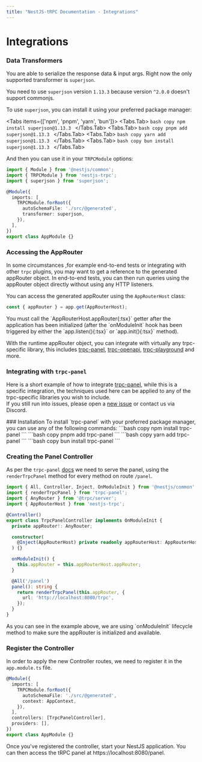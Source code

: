 ```yaml
---
title: "NestJS-tRPC Documentation - Integrations"
---
```



# Integrations

### Data Transformers
You are able to serialize the response data & input args. Right now the only supported transformer is `superjson`.

You need to use `superjson` version `1.13.3` because version `^2.0.0` doesn't support commonjs.

To use `superjson`, you can install it using your preferred package manager:

<Tabs items={['npm', 'pnpm', 'yarn', 'bun']}>
  <Tabs.Tab>
    ```bash copy
    npm install superjson@1.13.3
    ```
  </Tabs.Tab>
  <Tabs.Tab>
    ```bash copy
    pnpm add superjson@1.13.3
    ```
  </Tabs.Tab>
  <Tabs.Tab>
    ```bash copy
    yarn add superjson@1.13.3
    ```
  </Tabs.Tab>
  <Tabs.Tab>
    ```bash copy
    bun install superjson@1.13.3
    ```
  </Tabs.Tab>
</Tabs>

And then you can use it in your `TRPCModule` options:

```typescript filename="app.module.ts" copy
import { Module } from '@nestjs/common';
import { TRPCModule } from 'nestjs-trpc';
import { superjson } from 'superjson';

@Module({
  imports: [
    TRPCModule.forRoot({
      autoSchemaFile: './src/@generated',
      transformer: superjson,
    }),
  ],
})
export class AppModule {}
```



### Accessing the AppRouter
In some circumstances ,for example end-to-end tests or integrating with other `trpc` plugins, you may want to get a reference to the generated appRouter object. In end-to-end tests, you can then run queries using the appRouter object directly without using any HTTP listeners.

You can access the generated appRouter using the `AppRouterHost` class:

```typescript
const { appRouter } = app.get(AppRouterHost);
```
<Callout>
You must call the `AppRouterHost.appRouter{:tsx}` getter after the application has been initialized (after the `onModuleInit` hook has been triggered by either the `app.listen(){:tsx}` or `app.init(){:tsx}` method).
</Callout>

With the runtime appRouter object, you can integrate with virtually any trpc-specific library, this includes [trpc-panel](https://github.com/iway1/trpc-panel), [trpc-openapi](https://github.com/jlalmes/trpc-openapi), [trpc-playground](https://github.com/sachinraja/trpc-playground) and more.

### Integrating with `trpc-panel`
Here is a short example of how to integrate [trpc-panel](https://github.com/iway1/trpc-panel), while this is a specific integration, the techniques used here can be applied to any of the trpc-specific libraries you wish to include. <br/>
If you still run into issues, please open a [new issue](https://github.com/KevinEdry/nestjs-trpc/issues/new) or contact us via Discord.

<Steps>
  ### Installation
  To install `trpc-panel` with your preferred package manager, you can use any of the following commands:
  <Tabs items={['npm', 'pnpm', 'yarn', 'bun']}>
    <Tabs.Tab>
      ```bash copy
      npm install trpc-panel
      ```
    </Tabs.Tab>
    <Tabs.Tab>
      ```bash copy
      pnpm add trpc-panel
      ```
    </Tabs.Tab>
    <Tabs.Tab>
      ```bash copy
      yarn add trpc-panel
      ```
     </Tabs.Tab>
    <Tabs.Tab>
      ```bash copy
      bun install trpc-panel
      ```
     </Tabs.Tab>
  </Tabs>

  ### Creating the Panel Controller
  As per the `trpc-panel` [docs](https://github.com/iway1/trpc-panel?tab=readme-ov-file#quick-start) we need to serve the panel, using the `renderTrpcPanel` method for every method on route `/panel`.

  ```typescript {8, 14-16} filename="trpc-panel.controller.ts" copy
  import { All, Controller, Inject, OnModuleInit } from '@nestjs/common';
  import { renderTrpcPanel } from 'trpc-panel';
  import { AnyRouter } from '@trpc/server';
  import { AppRouterHost } from 'nestjs-trpc';

  @Controller()
  export class TrpcPanelController implements OnModuleInit {
    private appRouter!: AnyRouter;

    constructor(
      @Inject(AppRouterHost) private readonly appRouterHost: AppRouterHost,
    ) {}

    onModuleInit() {
      this.appRouter = this.appRouterHost.appRouter;
    }

    @All('/panel')
    panel(): string {
      return renderTrpcPanel(this.appRouter, {
        url: 'http://localhost:8080/trpc',
      });
    }
  }
  ```
  <Callout>
    As you can see in the example above, we are using `onModuleInit` lifecycle method to make sure the appRouter is initialized and available.
  </Callout>

  ### Register the Controller
  In order to apply the new Controller routes, we need to register it in the `app.module.ts` file.

  ```typescript /TrpcPanelController/ filename="app.module.ts" copy
  @Module({
    imports: [
      TRPCModule.forRoot({
        autoSchemaFile: './src/@generated',
        context: AppContext,
      }),
    ],
    controllers: [TrpcPanelController],
    providers: [],
  })
  export class AppModule {}
  ```
</Steps>

Once you've registered the controller, start your NestJS application. You can then access the tRPC panel at https://localhost:8080/panel.
